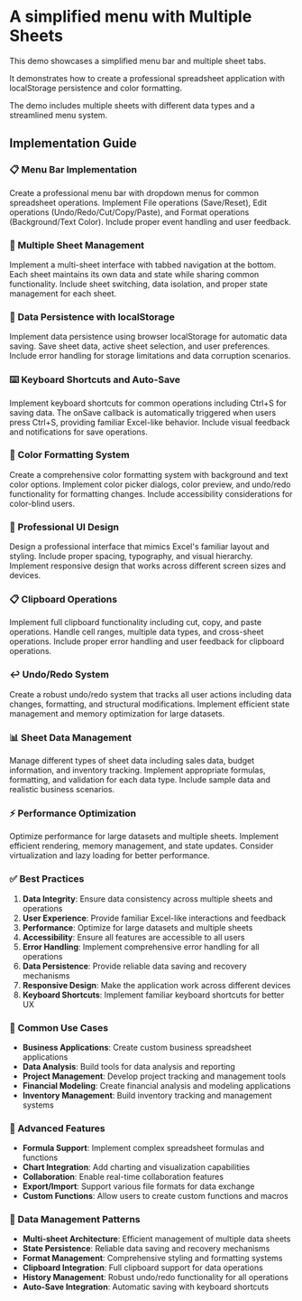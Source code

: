 
# A simplified menu with Multiple Sheets

This demo showcases a simplified menu bar and multiple sheet tabs.

It demonstrates how to create a professional spreadsheet application with localStorage persistence and color formatting.

The demo includes multiple sheets with different data types and a streamlined menu system.

<Case5 />

## Implementation Guide

### 📋 Menu Bar Implementation
Create a professional menu bar with dropdown menus for common spreadsheet operations. Implement File operations (Save/Reset), Edit operations (Undo/Redo/Cut/Copy/Paste), and Format operations (Background/Text Color). Include proper event handling and user feedback.

### 📑 Multiple Sheet Management
Implement a multi-sheet interface with tabbed navigation at the bottom. Each sheet maintains its own data and state while sharing common functionality. Include sheet switching, data isolation, and proper state management for each sheet.

### 💾 Data Persistence with localStorage
Implement data persistence using browser localStorage for automatic data saving. Save sheet data, active sheet selection, and user preferences. Include error handling for storage limitations and data corruption scenarios.

### ⌨️ Keyboard Shortcuts and Auto-Save
Implement keyboard shortcuts for common operations including Ctrl+S for saving data. The onSave callback is automatically triggered when users press Ctrl+S, providing familiar Excel-like behavior. Include visual feedback and notifications for save operations.

### 🎨 Color Formatting System
Create a comprehensive color formatting system with background and text color options. Implement color picker dialogs, color preview, and undo/redo functionality for formatting changes. Include accessibility considerations for color-blind users.

### 🎯 Professional UI Design
Design a professional interface that mimics Excel's familiar layout and styling. Include proper spacing, typography, and visual hierarchy. Implement responsive design that works across different screen sizes and devices.

### 📋 Clipboard Operations
Implement full clipboard functionality including cut, copy, and paste operations. Handle cell ranges, multiple data types, and cross-sheet operations. Include proper error handling and user feedback for clipboard operations.

### ↩️ Undo/Redo System
Create a robust undo/redo system that tracks all user actions including data changes, formatting, and structural modifications. Implement efficient state management and memory optimization for large datasets.

### 📊 Sheet Data Management
Manage different types of sheet data including sales data, budget information, and inventory tracking. Implement appropriate formulas, formatting, and validation for each data type. Include sample data and realistic business scenarios.

### ⚡ Performance Optimization
Optimize performance for large datasets and multiple sheets. Implement efficient rendering, memory management, and state updates. Consider virtualization and lazy loading for better performance.

### ✅ Best Practices
1. **Data Integrity**: Ensure data consistency across multiple sheets and operations
2. **User Experience**: Provide familiar Excel-like interactions and feedback
3. **Performance**: Optimize for large datasets and multiple sheets
4. **Accessibility**: Ensure all features are accessible to all users
5. **Error Handling**: Implement comprehensive error handling for all operations
6. **Data Persistence**: Provide reliable data saving and recovery mechanisms
7. **Responsive Design**: Make the application work across different devices
8. **Keyboard Shortcuts**: Implement familiar keyboard shortcuts for better UX

### 🎯 Common Use Cases
- **Business Applications**: Create custom business spreadsheet applications
- **Data Analysis**: Build tools for data analysis and reporting
- **Project Management**: Develop project tracking and management tools
- **Financial Modeling**: Create financial analysis and modeling applications
- **Inventory Management**: Build inventory tracking and management systems

### 🚀 Advanced Features
- **Formula Support**: Implement complex spreadsheet formulas and functions
- **Chart Integration**: Add charting and visualization capabilities
- **Collaboration**: Enable real-time collaboration features
- **Export/Import**: Support various file formats for data exchange
- **Custom Functions**: Allow users to create custom functions and macros

### 💾 Data Management Patterns
- **Multi-sheet Architecture**: Efficient management of multiple data sheets
- **State Persistence**: Reliable data saving and recovery mechanisms
- **Format Management**: Comprehensive styling and formatting systems
- **Clipboard Integration**: Full clipboard support for data operations
- **History Management**: Robust undo/redo functionality for all operations
- **Auto-Save Integration**: Automatic saving with keyboard shortcuts
